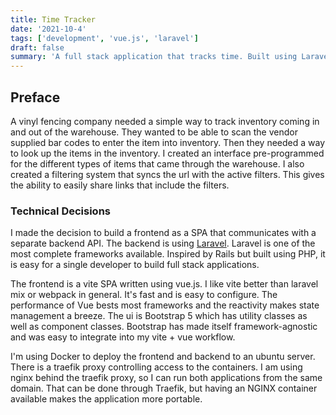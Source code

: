 ```yaml
---
title: Time Tracker
date: '2021-10-4'
tags: ['development', 'vue.js', 'laravel']
draft: false
summary: 'A full stack application that tracks time. Built using Laravel with a separate Vue SPA.'
---
```


## Preface

A vinyl fencing company needed a simple way to track inventory coming in and out of the warehouse. They wanted to be
able to scan the vendor supplied bar codes to enter the item into inventory. Then they needed a way to look up the
items in the inventory. I created an interface pre-programmed for the different types of items that came through the
warehouse. I also created a filtering system that syncs the url with the active filters. This gives the ability to
easily share links that include the filters.

### Technical Decisions

I made the decision to build a frontend as a SPA that communicates with a separate backend API. The backend is
using [Laravel](https://laravel.com/). Laravel is one of the most complete frameworks available. Inspired by Rails
but built using PHP, it is easy for a single developer to build full stack applications.

The frontend is a vite SPA written using vue.js. I like vite better than laravel mix or webpack in general. It's
fast and is easy to configure. The performance of Vue bests most frameworks and the reactivity makes state
management a breeze. The ui is Bootstrap 5 which has utility classes as well as component classes. Bootstrap has
made itself framework-agnostic and was easy to integrate into my vite + vue workflow.

I'm using Docker to deploy the frontend and backend to an ubuntu server. There is a traefik proxy controlling access
to the containers. I am using nginx behind the traefik proxy, so I can run both applications from the same domain.
That can be done through Traefik, but having an NGINX container available makes the application more portable.
